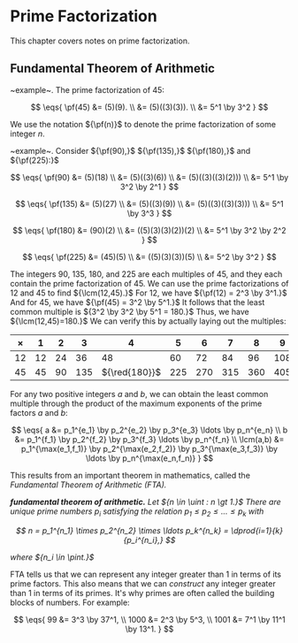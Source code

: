<Head>
	<title>Prime Factorization</title>
	<meta name={`description`} content={`Notes on prime factorization.`}/>
</Head>

# Prime Factorization

This chapter covers notes on prime factorization.

## Fundamental Theorem of Arithmetic 

~example~. The prime factorization of 45:

$$
	\eqs{
		\pf(45) &= (5)(9). \\
		&= (5)((3)(3)). \\
		&= 5^1 \by 3^2
	}
$$

We use the notation ${\pf(n)}$ to denote the prime factorization of some integer ${n.}$

~example~. Consider ${\pf(90),}$ ${\pf(135),}$ ${\pf(180),}$ and ${\pf(225):}$

<Grid cols={2}>

$$
	\eqs{
		\pf(90) &= (5)(18) \\
		&= (5)((3)(6)) \\
		&= (5)((3)((3)(2))) \\
		&= 5^1 \by 3^2 \by 2^1
	}
$$

$$
	\eqs{
		\pf(135) &= (5)(27) \\
		&= (5)((3)(9)) \\
		&= (5)((3)((3)(3))) \\
		&= 5^1 \by 3^3
	}
$$

$$
	\eqs{
		\pf(180) &= (90)(2) \\
		&= ((5)(3)(3)(2))(2) \\
		&= 5^1 \by 3^2 \by 2^2
	}
$$

$$
	\eqs{
		\pf(225) &= (45)(5) \\
		&= ((5)(3)(3))(5) \\
		&= 5^2 \by 3^2 
	}
$$

</Grid>

The integers 90, 135, 180, and 225 are each multiples of 45, and they each
contain the prime factorization of 45. We can use the prime factorizations of 12 and 45 to find ${\lcm(12,45).}$ For 12, we have ${\pf(12) = 2^3 \by 3^1.}$ And for 45, we have ${\pf(45) = 3^2 \by 5^1.}$ It follows that the least common multiple is ${3^2 \by 3^2 \by 5^1 = 180.}$ Thus, we have ${\lcm(12,45)=180.}$ We can verify this by actually laying out the multiples:

<div class={`numbered`}>

| ${\times}$ | 1   | 2   | 3   | 4             | 5   | 6   | 7   | 8   | 9   | 10  | 11  | 12  | 13  | 15            |
| ---------- | --- | --- | --- | ------------- | --- | --- | --- | --- | --- | --- | --- | --- | --- | ------------- |
| 12         | 12  | 24  | 36  | 48            | 60  | 72  | 84  | 96  | 108 | 120 | 132 | 144 | 156 | ${\red{180}}$ |
| 45         | 45  | 90  | 135 | ${\red{180}}$ | 225 | 270 | 315 | 360 | 405 | 450 | 495 | 540 | 585 | 675           |

</div>

For any two positive integers ${a}$ and ${b,}$ we can obtain the least common multiple through the product of the maximum exponents of the prime factors ${a}$ and ${b:}$


$$
	\eqs{
		a &= p_1^{e_1} \by p_2^{e_2} \by p_3^{e_3} \ldots \by p_n^{e_n} \\
		b &= p_1^{f_1} \by p_2^{f_2} \by p_3^{f_3} \ldots \by p_n^{f_n} \\
		\lcm(a,b) &= p_1^{\max(e_1,f_1)} \by p_2^{\max(e_2,f_2)} \by p_3^{\max(e_3,f_3)} \by \ldots \by p_n^{\max(e_n,f_n)}
	}
$$

This results from an important theorem in mathematics, called the _Fundamental Theorem of Arithmetic (FTA)._

<dfn>

__fundamental theorem of arithmetic.__ Let ${n \in \uint : n \gt 1.}$ There are unique prime numbers ${p_i}$ satisfying the relation ${p_1 \le p_2 \le \ldots \le p_k}$ with

$$
	n = p_1^{n_1} \times p_2^{n_2} \times \ldots p_k^{n_k} = \dprod{i=1}{k}{p_i^{n_i},} 
$$

where ${n_i \in \pint.}$

</dfn>

FTA tells us that we can represent any integer greater than 1 in terms of its prime factors. This also means that we can _construct_ any integer greater than 1 in terms of its primes. It's why primes are often called the building blocks of numbers. For example: 

$$
	\eqs{
		99 &= 3^3 \by 37^1, \\
		1000 &= 2^3 \by 5^3, \\
		1001 &= 7^1 \by 11^1 \by 13^1.
	}
$$
